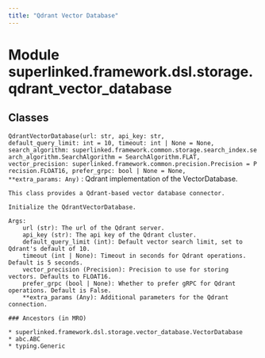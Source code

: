 ```yaml
---
title: "Qdrant Vector Database"
---
```


Module superlinked.framework.dsl.storage.qdrant_vector_database
===============================================================

Classes
-------

`QdrantVectorDatabase(url: str, api_key: str, default_query_limit: int = 10, timeout: int | None = None, search_algorithm: superlinked.framework.common.storage.search_index.search_algorithm.SearchAlgorithm = SearchAlgorithm.FLAT, vector_precision: superlinked.framework.common.precision.Precision = Precision.FLOAT16, prefer_grpc: bool | None = None, **extra_params: Any)`
:   Qdrant implementation of the VectorDatabase.
    
    This class provides a Qdrant-based vector database connector.
    
    Initialize the QdrantVectorDatabase.
    
    Args:
        url (str): The url of the Qdrant server.
        api_key (str): The api key of the Qdrant cluster.
        default_query_limit (int): Default vector search limit, set to Qdrant's default of 10.
        timeout (int | None): Timeout in seconds for Qdrant operations. Default is 5 seconds.
        vector_precision (Precision): Precision to use for storing vectors. Defaults to FLOAT16.
        prefer_grpc (bool | None): Whether to prefer gRPC for Qdrant operations. Default is False.
        **extra_params (Any): Additional parameters for the Qdrant connection.

    ### Ancestors (in MRO)

    * superlinked.framework.dsl.storage.vector_database.VectorDatabase
    * abc.ABC
    * typing.Generic